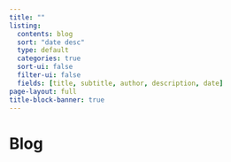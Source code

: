 ```yaml
---
title: ""
listing:
  contents: blog
  sort: "date desc"
  type: default
  categories: true
  sort-ui: false
  filter-ui: false
  fields: [title, subtitle, author, description, date]
page-layout: full
title-block-banner: true
---
```


# Blog

<br>